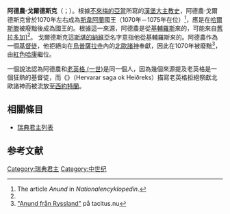 {{Infobox royalty
| name         = 阿德農·戈爾德斯克
| title        = 斯韋阿蘭國王
| titletext    =
| more         =
| image        =
| image_size   =
| alt          =
| caption      =
| succession   = [[瑞典君主列表|斯韋阿蘭國王]]
| reign        = 1070年左右
| predecessor = [[哈爾斯滕|哈爾斯滕]]
| successor   = [[紅色哈康|紅色哈康]]
| spouse=
| spouse-type  =
| consort      =
| issue        =
| issue-link   =
| issue-pipe   =
| full name    =
| era name     =
| era dates    =
| posthumous name =
| temple name  =
| house        =[[斯滕克爾王朝|斯滕克爾王朝]]
| father       =
| mother       =
| birth_date   =
| birth_place  =
| death_date   =
| death_place  =
| burial_date  =
| burial_place =
| occupation   =
| signature    =
| religion     =
}}

'''阿德農·戈爾德斯克'''（{{lang-sv|Anund Gårdske}}；{{bd||？|？}}）。根據[[不來梅的亞當|不來梅的亞當]]所寫的[[漢堡大主教史|漢堡大主教史]]，阿德農·戈爾德斯克曾於1070年左右成為[[斯韋阿蘭|斯韋阿蘭]]國王（1070年－1075年在位）<ref name=Nationalanund>The article ''Anund'' in ''Nationalencyklopedin''.</ref>，應是在[[哈爾斯滕|哈爾斯滕]]被廢黜後成為國王的。根據這一來源，阿德農是從[[基輔羅斯|基輔羅斯]]來的，可能來自[[舊拉多加|舊拉多加]]]<ref name="Nationalanund"/>。 戈爾德斯克這[[斯堪的納維亞|斯堪的納維亞]]名字意指他從基輔羅斯來的。阿德農作為一個[[基督徒|基督徒]]，他拒絕向在[[烏普薩拉寺|烏普薩拉寺]]內的[[北歐諸神|北歐諸神]]奉獻，因此在1070年被廢黜<ref name>[http://www.tacitus.nu/svenskhistoria/kungar/stenkil/sveakungar3.htm "Anund från Ryssland"] {{Wayback|url=http://www.tacitus.nu/svenskhistoria/kungar/stenkil/sveakungar3.htm |date=20160106005132 }} på tacitus.nu</ref>，由[[紅色哈康|紅色哈康]]繼位。

一個說法認為阿德農和[[老英格|老英格 (一世)]]是同一個人，因為幾個來源提及老英格是一個狂熱的基督徒，而《{{link-en|海瓦爾和海德里克傳奇|Hervarar saga}}》（Hervarar saga ok Heiðreks）描寫老英格拒絕祭獻北歐諸神而被流放至[[西約特蘭|西約特蘭]]。

== 相關條目 ==
* [[瑞典君主列表|瑞典君主列表]]

== 参考文献 ==
{{Reflist}}

{{s-start}}
{{s-hou|[[斯滕克爾王朝|斯滕克爾王朝]]||？||？|name=阿德農·戈爾德斯克}}
{{s-reg}}
{{s-bef|before=[[哈爾斯滕|哈爾斯滕]]}}
{{s-ttl|title=[[瑞典君主列表|斯韋阿蘭國王]]|years=1070年左右}}
{{s-aft|after=[[紅色哈康|紅色哈康]]}}
{{s-end}}

{{瑞典君主}}

{{Authority control}}
[[Category:瑞典君主|Category:瑞典君主]]
[[Category:中世纪|Category:中世纪]]